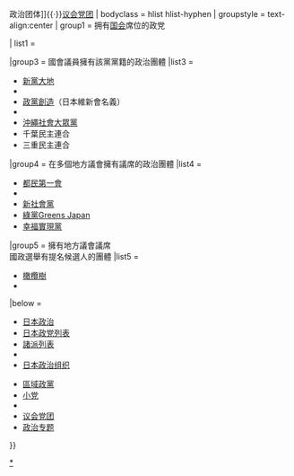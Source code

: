 {{Navbox
| name       = 日本政党
| title      = {{Flagicon|JPN}} [[日本政黨列表|日本政党{{·}}政治团体]]{{·}}[[议会党团]]
| bodyclass  = hlist hlist-hyphen
| groupstyle = text-align:center
| group1 = 拥有[[國會 (日本)|国会]]席位的政党

| list1  = {{Navbox|child
  | group1 = [[執政黨]]
  | list1  =
* [[自由民主党 (日本)|自由民主黨]]
* [[公明黨]]
  | group2 = [[在野黨]]
  | list2  =
* [[立憲民主黨 (日本2020年)|立憲民主黨]]
* [[日本維新會]]
* [[日本共產黨]]
* [[國民民主黨 (日本2020年)|國民民主黨]]
* [[令和新選組]]
* [[社会民主党 (日本)|社會民主黨]]
* [[NHK黨]]
  }}

|group3 = 國會議員擁有該黨黨籍的政治團體
|list3 =

* [[新黨大地]]
* {{lj|新黨 (東京)|あたらしい党|新黨}}
* [[政黨創造]]（日本維新會名義）
* {{lj|滋賀團隊|チームしが}}
* [[沖繩社會大眾黨]]
* 千葉民主連合
* 三重民主連合
|group4 = 在多個地方議會擁有議席的政治團體
|list4 =
* [[都民第一會]]
* {{lj|減稅日本|減税日本}}
* [[新社会党 (日本)|新社會黨]]
* [[綠黨Greens Japan]]
* [[幸福實現黨]]
{{Navbox|child
|group1 = {{lj|全國市民政治網絡|全国市民政治ネットワーク}}的加盟團體
|list1 =
* {{lj|東京·生活者網絡|東京・生活者ネットワーク}}
* {{lj|市民網絡千葉縣|市民ネットワーク千葉県}}
* {{lj|神奈川網絡運動|神奈川ネットワーク運動}}
* 埼玉縣市民網絡
* 福岡市民政治網絡
* {{lj|市民網絡北海道|市民ネットワーク北海道}}
}}

|group5 = 擁有地方議會議席<br />國政選舉有提名候選人的團體
|list5 =
* [[橄欖樹 (日本)|橄欖樹]]
* {{lj|綠之黨 (日本1981年)|緑の党 (日本 1981)|綠之黨}}

|below =
* [[日本政治]]
* [[日本政党列表]]
* [[Template:日本諸派列表|諸派列表‎]]
* {{Link-ja|日本各政党的国会议员数|日本の政党別の国会議員数}}
* [[:Category:日本政治组织|日本政治组织]]

* [[區域政黨]]
* [[小党]]
* {{Link-ja|确认团体|確認団体}}
* [[议会党团]]
* [[Portal:政治|政治专题]]

}}<noinclude>
[[Category:日本政党模板|*]]
</noinclude>